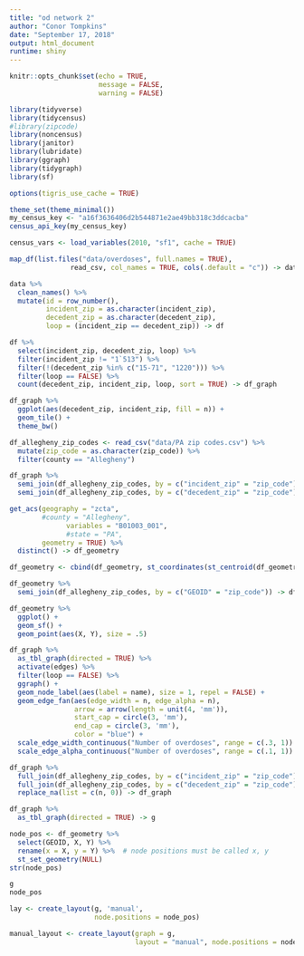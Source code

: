 ```yaml
---
title: "od network 2"
author: "Conor Tompkins"
date: "September 17, 2018"
output: html_document
runtime: shiny
---
```


```r
knitr::opts_chunk$set(echo = TRUE,
                      message = FALSE,
                      warning = FALSE)
```

```r
library(tidyverse)
library(tidycensus)
#library(zipcode)
library(noncensus)
library(janitor)
library(lubridate)
library(ggraph)
library(tidygraph)
library(sf)

options(tigris_use_cache = TRUE)

theme_set(theme_minimal())
my_census_key <- "a16f3636406d2b544871e2ae49bb318c3ddcacba"
census_api_key(my_census_key)

census_vars <- load_variables(2010, "sf1", cache = TRUE)
```

```r
map_df(list.files("data/overdoses", full.names = TRUE), 
               read_csv, col_names = TRUE, cols(.default = "c")) -> data
```

```r
data %>% 
  clean_names() %>% 
  mutate(id = row_number(),
         incident_zip = as.character(incident_zip),
         decedent_zip = as.character(decedent_zip),
         loop = (incident_zip == decedent_zip)) -> df
```

```r
df %>% 
  select(incident_zip, decedent_zip, loop) %>% 
  filter(incident_zip != "1`513") %>% 
  filter(!(decedent_zip %in% c("15-71", "1220"))) %>% 
  filter(loop == FALSE) %>% 
  count(decedent_zip, incident_zip, loop, sort = TRUE) -> df_graph

df_graph %>% 
  ggplot(aes(decedent_zip, incident_zip, fill = n)) +
  geom_tile() +
  theme_bw()
```

```r
df_allegheny_zip_codes <- read_csv("data/PA zip codes.csv") %>% 
  mutate(zip_code = as.character(zip_code)) %>% 
  filter(county == "Allegheny")
```

```r
df_graph %>% 
  semi_join(df_allegheny_zip_codes, by = c("incident_zip" = "zip_code")) %>%
  semi_join(df_allegheny_zip_codes, by = c("decedent_zip" = "zip_code")) -> df_graph
```

```r
get_acs(geography = "zcta",
        #county = "Allegheny",
              variables = "B01003_001", 
              #state = "PA",
        geometry = TRUE) %>% 
  distinct() -> df_geometry

df_geometry <- cbind(df_geometry, st_coordinates(st_centroid(df_geometry)))
```

```r
df_geometry %>% 
  semi_join(df_allegheny_zip_codes, by = c("GEOID" = "zip_code")) -> df_geometry

df_geometry %>% 
  ggplot() +
  geom_sf() +
  geom_point(aes(X, Y), size = .5)
```

```r
df_graph %>% 
  as_tbl_graph(directed = TRUE) %>% 
  activate(edges) %>% 
  filter(loop == FALSE) %>% 
  ggraph() +
  geom_node_label(aes(label = name), size = 1, repel = FALSE) +
  geom_edge_fan(aes(edge_width = n, edge_alpha = n),
                arrow = arrow(length = unit(4, 'mm')), 
                start_cap = circle(3, 'mm'),
                end_cap = circle(3, 'mm'),
                color = "blue") +
  scale_edge_width_continuous("Number of overdoses", range = c(.3, 1)) +
  scale_edge_alpha_continuous("Number of overdoses", range = c(.1, 1))
```

```r
df_graph %>% 
  full_join(df_allegheny_zip_codes, by = c("incident_zip" = "zip_code")) %>% 
  full_join(df_allegheny_zip_codes, by = c("decedent_zip" = "zip_code")) %>% 
  replace_na(list = c(n, 0)) -> df_graph
```

```r
df_graph %>% 
  as_tbl_graph(directed = TRUE) -> g
```

```r
node_pos <- df_geometry %>%
  select(GEOID, X, Y) %>%
  rename(x = X, y = Y) %>%  # node positions must be called x, y
  st_set_geometry(NULL)
str(node_pos)
```

```r
g
node_pos

```


```r
lay <- create_layout(g, 'manual',
                     node.positions = node_pos)

manual_layout <- create_layout(graph = g,
                               layout = "manual", node.positions = node_pos)

```